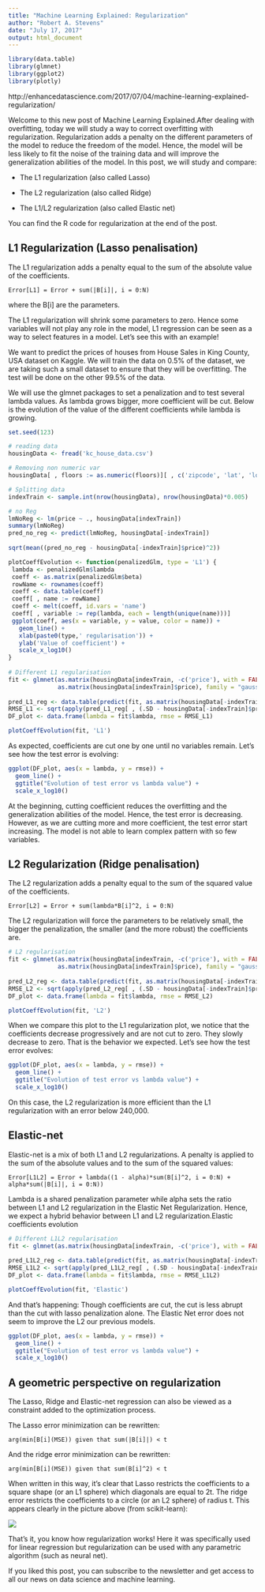 ```yaml
---
title: "Machine Learning Explained: Regularization"
author: "Robert A. Stevens"
date: "July 17, 2017"
output: html_document
---
```


```r
library(data.table)
library(glmnet)
library(ggplot2)
library(plotly)
```

http://enhancedatascience.com/2017/07/04/machine-learning-explained-regularization/

Welcome to this new post of Machine Learning Explained.After dealing with overfitting, today we will study a way to correct overfitting with regularization. Regularization adds a penalty on the different parameters of the model to reduce the freedom of the model. Hence, the model will be less likely to fit the noise of the training data and will improve the generalization abilities of the model. In this post, we will study and compare:

- The L1 regularization (also called Lasso)

- The L2 regularization (also called Ridge)

- The L1/L2 regularization (also called Elastic net)

You can find the R code for regularization at the end of the post.

## L1 Regularization (Lasso penalisation)

The L1 regularization adds a penalty equal to the sum of the absolute value of the coefficients. 

    Error[L1] = Error + sum(|B[i]|, i = 0:N)
 
where the B[i] are the parameters.

The L1 regularization will shrink some parameters to zero. Hence some variables will not play any role in the model, L1 regression can be seen as a way to select features in a model. Let's see this with an example!

We want to predict the prices of houses from House Sales in King County, USA dataset on Kaggle. We will train the data on 0.5% of the dataset, we are taking such a small dataset to ensure that they will be overfitting. The test will be done on the other 99.5% of the data.

We will use the glmnet packages to set a penalization and to test several lambda values. As lambda grows bigger, more coefficient will be cut. Below is the evolution of the value of the different coefficients while lambda is growing.

```r
set.seed(123)

# reading data
housingData <- fread('kc_house_data.csv')

# Removing non numeric var
housingData[ , floors := as.numeric(floors)][ , c('zipcode', 'lat', 'long', 'id', 'date', 'sqft_basement') := NULL]

# Splitting data
indexTrain <- sample.int(nrow(housingData), nrow(housingData)*0.005)

# no Reg
lmNoReg <- lm(price ~ ., housingData[indexTrain])
summary(lmNoReg)
pred_no_reg <- predict(lmNoReg, housingData[-indexTrain])
 
sqrt(mean((pred_no_reg - housingData[-indexTrain]$price)^2))

plotCoeffEvolution <- function(penalizedGlm, type = 'L1') {
 lambda <- penalizedGlm$lambda
 coeff <- as.matrix(penalizedGlm$beta)
 rowName <- rownames(coeff)
 coeff <- data.table(coeff)
 coeff[ , name := rowName]
 coeff <- melt(coeff, id.vars = 'name')
 coeff[ , variable := rep(lambda, each = length(unique(name)))]
 ggplot(coeff, aes(x = variable, y = value, color = name)) +
   geom_line() +
   xlab(paste0(type,' regularisation')) +
   ylab('Value of coefficient') +
   scale_x_log10()
}
 
# Different L1 regularisation
fit <- glmnet(as.matrix(housingData[indexTrain, -c('price'), with = FALSE]),
              as.matrix(housingData[indexTrain]$price), family = "gaussian", alpha = 1)
 
pred_L1_reg <- data.table(predict(fit, as.matrix(housingData[-indexTrain, -c('price'), with = FALSE])))
RMSE_L1 <- sqrt(apply(pred_L1_reg[ , (.SD - housingData[-indexTrain]$price)^2, .SD = 1:ncol(pred_L1_reg)], 2, mean))
DF_plot <- data.frame(lambda = fit$lambda, rmse = RMSE_L1)

plotCoeffEvolution(fit, 'L1')
```

As expected, coefficients are cut one by one until no variables remain. Let's see how the test error is evolving:

```r
ggplot(DF_plot, aes(x = lambda, y = rmse)) +
  geom_line() + 
  ggtitle("Evolution of test error vs lambda value") +
  scale_x_log10()
```

At the beginning, cutting coefficient reduces the overfitting and the generalization abilities of the model. Hence, the test error is decreasing. However, as we are cutting more and more coefficient, the test error start increasing. The model is not able to learn complex pattern with so few variables.

## L2 Regularization (Ridge penalisation)

The L2 regularization adds a penalty equal to the sum of the squared value of the coefficients.

    Error[L2] = Error + sum(lambda*B[i]^2, i = 0:N)

The L2 regularization will force the parameters to be relatively small, the bigger the penalization, the smaller (and the more robust) the coefficients are.

```r
# L2 regularisation
fit <- glmnet(as.matrix(housingData[indexTrain, -c('price'), with = FALSE]),
              as.matrix(housingData[indexTrain]$price), family = "gaussian", alpha = 0)
 
pred_L2_reg <- data.table(predict(fit, as.matrix(housingData[-indexTrain, -c('price'), with = FALSE])))
RMSE_L2 <- sqrt(apply(pred_L2_reg[ , (.SD - housingData[-indexTrain]$price)^2, .SD = 1:ncol(pred_L2_reg)], 2, mean))
DF_plot <- data.frame(lambda = fit$lambda, rmse = RMSE_L2)

plotCoeffEvolution(fit, 'L2')
```

When we compare this plot to the L1 regularization plot, we notice that the coefficients decrease progressively and are not cut to zero. They slowly decrease to zero. That is the behavior we expected. Let's see how the test error evolves:

```r
ggplot(DF_plot, aes(x = lambda, y = rmse)) +
  geom_line() +
  ggtitle("Evolution of test error vs lambda value") +
  scale_x_log10()
```

On this case, the L2 regularization is more efficient than the L1 regularization with an error below 240,000.

## Elastic-net

Elastic-net is a mix of both L1 and L2 regularizations. A penalty is applied to the sum of the absolute values and to the sum of the squared values:

    Error[L1L2] = Error + lambda((1 - alpha)*sum(B[i]^2, i = 0:N) + alpha*sum(|B[i]|, i = 0:N))

Lambda is a shared penalization parameter while alpha sets the ratio between L1 and L2 regularization in the Elastic Net Regularization. Hence, we expect a hybrid behavior between L1 and L2 regularization.Elastic coefficients evolution

```r
# Different L1L2 regularisation
fit <- glmnet(as.matrix(housingData[indexTrain, -c('price'), with = FALSE]), as.matrix(housingData[indexTrain]$price), family = "gaussian", alpha = 0.03)
 
pred_L1L2_reg <- data.table(predict(fit, as.matrix(housingData[-indexTrain, -c('price'), with = FALSE])))
RMSE_L1L2 <- sqrt(apply(pred_L1L2_reg[ , (.SD - housingData[-indexTrain]$price)^2, .SD = 1:ncol(pred_L1L2_reg)], 2, mean))
DF_plot <- data.frame(lambda = fit$lambda, rmse = RMSE_L1L2)

plotCoeffEvolution(fit, 'Elastic') 
```

And that's happening: Though coefficients are cut, the cut is less abrupt than the cut with lasso penalization alone. The Elastic Net error does not seem to improve the L2 our previous models.

```r
ggplot(DF_plot, aes(x = lambda, y = rmse)) +
  geom_line() +
  ggtitle("Evolution of test error vs lambda value") +
  scale_x_log10()
``` 

## A geometric perspective on regularization

The Lasso, Ridge and Elastic-net regression can also be viewed as a constraint added to the optimization process.

The Lasso error minimization can be rewritten:

    arg(min[B[i](MSE)) given that sum(|B[i]|) < t

And the ridge error minimization can be rewritten:

    arg(min[B[i](MSE)) given that sum(B[i]^2) < t

When written in this way, it's clear that Lasso restricts the coefficients to a square shape (or an L1 sphere) which diagonals are equal to 2t. The ridge error restricts the coefficients to a circle (or an L2 sphere) of radius t. This appears clearly in the picture above (from scikit-learn):

![](regularization.png)

That's it, you know how regularization works! Here it was specifically used for linear regression but regularization can be used with any parametric algorithm (such as neural net).

If you liked this post, you can subscribe to the newsletter and get access to all our news on data science and machine learning.
